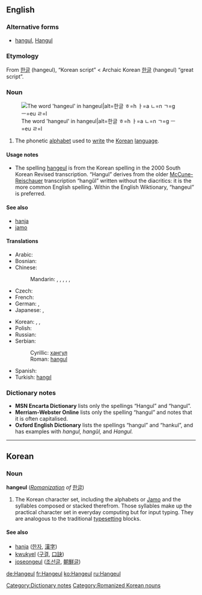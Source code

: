 {{also|han-geul|Hangeul}}
==English==
{{wikipedia}}

===Alternative forms===
* [[hangul]], [[Hangul]]

===Etymology===
From {{etyl|ko|en}} [[한글]] (hangeul), “Korean script” < Archaic Korean [[한글]] (hangeul) “great script”.

===Noun===
{{en-noun|-}}
[[File:Hangeul.svg|thumb|The word 'hangeul' in hangeul|alt=한글 ㅎ=h ㅏ=a ㄴ=n ㄱ=g ㅡ=eu ㄹ=l]]

# The phonetic [[alphabet]] used to [[write]] the [[Korean]] [[language]].

====Usage notes====
* The spelling [[hangeul]] is from the Korean spelling in the 2000 South Korean Revised transcription. “Hangul” derives from the older [[McCune-Reischauer]] transcription “hangŭl” written without the diacritics: it is the more common English spelling. Within the English Wiktionary, “hangeul” is preferred.

====See also====
* [[hanja]]
* [[jamo]]

====Translations====
{{trans-top|Korean phonetic script}}
* Arabic: {{t|ar|هانغول|m|tr=hanguul, hanghuul}}
* Bosnian: {{t-|bs|hangul|m}}
* Chinese:
*: Mandarin: {{t-|cmn|諺文|sc=Hani}}, {{t|cmn|谚文|tr=yànwén|sc=Hani}},  {{t|cmn|朝鮮字母|sc=Hani}},  {{t|cmn|朝鲜字母|tr=Cháoxiǎn zìmǔ|sc=Hani}},  {{t|cmn|韓字|sc=Hani}},  {{t|cmn|韩字|tr=hánzì|sc=Hani}}
* Czech: {{t-|cs|hangul|m}}
* French: {{t+|fr|hangeul|m}}
* German: {{t+|de|Hangeul|n}},  {{t-|de|Hangul|n}}
* Japanese: {{t+|ja|ハングル|tr=hangeru}},  {{t|ja|朝鮮文字|tr=ちょうせんもじ, Chōsen moji}}
{{trans-mid}}
* Korean: {{qualifier|South}} {{t+|ko|한글|tr=hangeul|sc=Hang}},  {{qualifier|North}} {{t+|ko|조선글|tr=joseongeul|sc=Hang}},  {{qualifier|[[諺文]]}} {{t|ko|언문|tr=eonmun|sc=Hang}}
* Polish: {{t+|pl|hangyl|m}}
* Russian: {{t+|ru|хангыль|m|tr=xangýl’}}
* Serbian:
*: Cyrillic: [[хангул]] {{m}}
*: Roman: [[hangul#Serbian|hangul]] {{m}}
* Spanish: {{t-|es|hangul|m}}
* Turkish: [[hangıl]]
{{trans-bottom}}

===Dictionary notes===
* '''MSN Encarta Dictionary''' lists only the spellings “Hangul” and “hangul”.
* '''Merriam-Webster Online''' lists only the spelling “hangul” and notes that it is often capitalised.
* '''Oxford English Dictionary''' lists the spellings “hangul” and “hankul”, and has examples with ''hangul, hangŭl,'' and ''Hangul.''

[[Category:Dictionary notes]]

----

==Korean==

===Noun===
'''hangeul''' (''[[w:Revised Romanization|Romanization]] of'' [[한글]])

# The Korean character set, including the alphabets or [[w:Jamo|Jamo]] and the syllables composed or stacked therefrom. Those syllables make up the practical character set in everyday computing but for input typing. They are analogous to the traditional [[typesetting]] blocks.

====See also====
* [[hanja]] ([[한자]], [[漢字]])
* [[kwukyel]] ([[구결]], [[口訣]])
* [[joseongeul]] ([[조선글]], [[朝鮮글]])

[[Category:Romanized Korean nouns]]

[[de:Hangeul]]
[[fr:Hangeul]]
[[ko:Hangeul]]
[[ru:Hangeul]]
